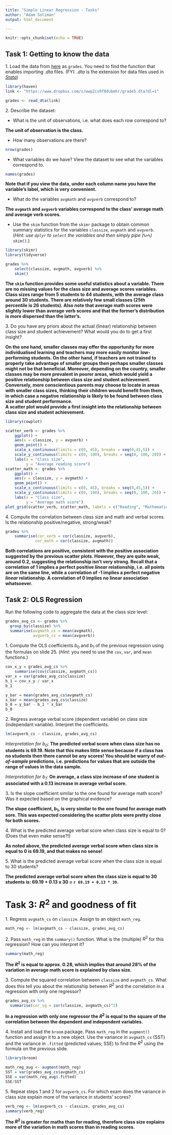 ```yaml
---
title: "Simple Linear Regression - Tasks"
author: "Adam Soliman"
output: html_document

---
```


```r
knitr::opts_chunk$set(echo = TRUE)
```

## Task 1: Getting to know the data

1\. Load the data from [here](https://www.dropbox.com/s/wwp2cs9f0dubmhr/grade5.dta?dl=1) as `grades`. You need to find the function that enables importing *.dta* files. (FYI: *.dta* is the extension for data files used in [*Stata*](https://www.stata.com/))

```r
library(haven)
link <- "https://www.dropbox.com/s/wwp2cs9f0dubmhr/grade5.dta?dl=1"

grades <- read_dta(link)
```

2\. Describe the dataset:

* What is the unit of observations, i.e. what does each row correspond to?
  
**The unit of observation is the class.**
  
* How many observations are there?
  
```r
nrow(grades)
```

* What variables do we have? View the dataset to see what the variables correspond to.

```r
names(grades)
```

**Note that if you view the data, under each column name you have the variable's label, which is very convenient.**

* What do the variables `avgmath` and `avgverb` correspond to?

**The `avgmath` and `avgverb` variables correspond to the class' average math and average verb scores.**

* Use the `skim` function from the `skimr` package to obtain common summary statistics for the variables `classize`, `avgmath` and `avgverb`. (*Hint: use `dplyr` to `select` the variables and then simply pipe (`%>%`) `skim()`.*)

```r
library(skimr)
library(tidyverse)

grades %>%
    select(classize, avgmath, avgverb) %>%
    skim()
```

**The `skim` function provides some useful statistics about a variable. There are no missing values for the class size and average scores variables. Class sizes range from 5 students to 44 students, with the average class around 30 students. There are relatively few small classes (25th percentile is 26 students). Also note that average math scores were slightly lower than average verb scores and that the former's distribution is more dispersed than the latter's.**

3\. Do you have any priors about the actual (linear) relationship between class size and student achievement? What would you do to get a first insight?

**On the one hand, smaller classes may offer the opportunity for more individualised learning and teachers may more easily monitor low-performing students. On the other hand, if teachers are not trained to properly take advantage of smaller groups then perhaps smaller classes might not be that beneficial. Moreover, depending on the country, smaller classes may be more prevalent in poorer areas, which would yield a positive relationship between class size and student achievement. Conversely, more conscientious parents may choose to locate in areas with smaller class sizes, thinking their children would benefit from them, in which case a negative relationship is likely to be found between class size and student performance.**  
**A scatter plot would provide a first insight into the relationship between class size and student achievement.**

```r
library(cowplot)

scatter_verb <- grades %>%
    ggplot() +
    aes(x = classize, y = avgverb) +
    geom_point() +
    scale_x_continuous(limits = c(0, 45), breaks = seq(0,45,5)) +
    scale_y_continuous(limits = c(0, 100), breaks = seq(0, 100, 20)) +
    labs(x = "Class size",
         y = "Average reading score")
scatter_math <- grades %>%
    ggplot() +
    aes(x = classize, y = avgmath) +
    geom_point() +
    scale_x_continuous(limits = c(0, 45), breaks = seq(0,45,5)) +
    scale_y_continuous(limits = c(0, 100), breaks = seq(0, 100, 20)) +
    labs(x = "Class size",
         y = "Average math score")
plot_grid(scatter_verb, scatter_math, labels = c("Reading", "Mathematics"))
```

4\. Compute the correlation between class size and math and verbal scores. Is the relationship positive/negative, strong/weak?

```r
grades %>%
    summarise(cor_verb = cor(classize, avgverb),
             cor_math = cor(classize, avgmath))
```

**Both correlations are positive, consistent with the positive association suggested by the previous scatter plots. However, they are quite weak, around 0.2, suggesting the relationship isn't very strong. Recall that a correlation of 1 implies a perfect positive *linear* relationship, i.e. all points are on the same line, while a correlation of -1 implies a perfect negative *linear* relationship. A correlation of 0 implies no linear association whatsoever.**


## Task 2: OLS Regression

Run the following code to aggregate the data at the class size level:

```r
grades_avg_cs <- grades %>%
  group_by(classize) %>%
  summarise(avgmath_cs = mean(avgmath),
            avgverb_cs = mean(avgverb))
```

1\. Compute the OLS coefficients $b_0$ and $b_1$ of the previous regression using the formulas on slide 25. (*Hint:* you need to use the `cov`, `var`, and `mean` functions.)

```r
cov_x_y = grades_avg_cs %>%
    summarise(cov(classize, avgmath_cs))
var_x = var(grades_avg_cs$classize)
b_1 = cov_x_y / var_x
b_1

y_bar = mean(grades_avg_cs$avgmath_cs)
x_bar = mean(grades_avg_cs$classize)
b_0 = y_bar - b_1 * x_bar
b_0
```

2\. Regress average verbal score (dependent variable) on class size (independant variable). Interpret the coefficients.

```r
lm(avgverb_cs ~ classize, grades_avg_cs)
```

*Interpretation for $b_0$:* **The predicted verbal score when class size has no students is 69.19. Note that this makes little sense because if a class has no students then there cannot be any scores! You should be warry of *out-of-sample* predictions, i.e. predictions for values that are outside the range of values in the data sample.**

*Interpretation for $b_1$:* **On average, a class size increase of one student is associated with a 0.13 increase in average verbal score.**

3\. Is the slope coefficient similar to the one found for average math score? Was it expected based on the graphical evidence?

**The slope coefficient, $b_1$, is very similar to the one found for average math sore. This was expected considering the scatter plots were pretty close for both scores.**

4\. What is the predicted average verbal score when class size is equal to 0? (Does that even make sense?!)

**As noted above, the predicted average verbal score when class size is equal to 0 is 69.19, and that makes no sense!**

5\. What is the predicted average verbal score when the class size is equal to 30 students?

**The predicted average verbal score when the class size is equal to 30 students is: 69.19 + 0.13 x 30 = `r 69.19 + 0.13 * 30`.**


# Task 3: $R^2$ and goodness of fit

1\. Regress `avgmath_cs` on `classize`. Assign to an object `math_reg`.

```r
math_reg <- lm(avgmath_cs ~ classize, grades_avg_cs)
```

2\. Pass `math_reg` in the `summary()` function. What is the (multiple) $R^2$ for this regression? How can you interpret it?

```r
summary(math_reg)
```

**The $R^2$ is equal to approx. 0.28, which implies that around 28% of the variation in average math score is explained by class size.**

3\. Compute the squared correlation between `classize` and `avgmath_cs`. What does this tell you about the relationship between $R^2$ and the correlation in a regression with only one regressor?

```r
grades_avg_cs %>%
  summarise(cor_sq = cor(classize, avgmath_cs)^2)
```

**In a regression with only one regressor the $R^2$ is equal to the square of the correlation between the dependent and independent variables.**

4\. Install and load the `broom` package. Pass `math_reg` in the `augment()` function and assign it to a new object. Use the variance in `avgmath_cs` (SST) and the variance in `.fitted` (predicted values; SSE) to find the $R^2$ using the formula on the previous slide.

```r
library(broom)

math_reg_aug <- augment(math_reg)
SST = var(grades_avg_cs$avgmath_cs)
SSE = var(math_reg_aug$.fitted)
SSE/SST
```


5\. Repeat steps 1 and 2 for `avgverb_cs`. For which exam does the variance in class size explain more of the variance in students' scores?

```r
verb_reg <- lm(avgverb_cs ~ classize, grades_avg_cs)
summary(verb_reg)
```

**The $R^2$ is greater for maths than for reading, therefore class size explains more of the variation in math scores than in reading scores.**

